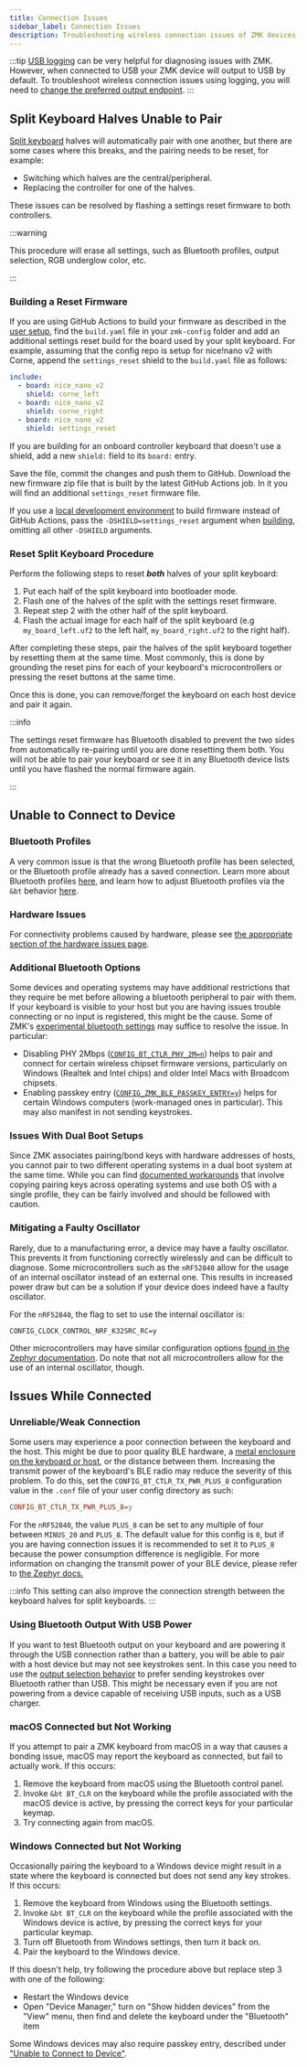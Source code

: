 ```yaml
---
title: Connection Issues
sidebar_label: Connection Issues
description: Troubleshooting wireless connection issues of ZMK devices.
---
```


:::tip
[USB logging](../development/usb-logging.mdx) can be very helpful for diagnosing issues with ZMK. However, when connected to USB your ZMK device will output to USB by default. To troubleshoot wireless connection issues using logging, you will need to [change the preferred output endpoint](../keymaps/behaviors/outputs.md).
:::

## Split Keyboard Halves Unable to Pair

[Split keyboard](../features/split-keyboards.md) halves will automatically pair with one another, but there are some cases where this breaks, and the pairing needs to be reset, for example:

- Switching which halves are the central/peripheral.
- Replacing the controller for one of the halves.

These issues can be resolved by flashing a settings reset firmware to both controllers.

:::warning

This procedure will erase all settings, such as Bluetooth profiles, output selection, RGB underglow color, etc.

:::

### Building a Reset Firmware

If you are using GitHub Actions to build your firmware as described in the [user setup](../user-setup.mdx), find the `build.yaml` file in your `zmk-config` folder and add an additional settings reset build for the board used by your split keyboard. For example, assuming that the config repo is setup for nice!nano v2 with Corne, append the `settings_reset` shield to the `build.yaml` file as follows:

```yml
include:
  - board: nice_nano_v2
    shield: corne_left
  - board: nice_nano_v2
    shield: corne_right
  - board: nice_nano_v2
    shield: settings_reset
```

If you are building for an onboard controller keyboard that doesn't use a shield, add a new `shield:` field to its `board:` entry.

Save the file, commit the changes and push them to GitHub. Download the new firmware zip file that is built by the latest GitHub Actions job. In it you will find an additional `settings_reset` firmware file.

If you use a [local development environment](../development/local-toolchain/setup/index.md) to build firmware instead of GitHub Actions, pass the `-DSHIELD=settings_reset` argument when [building](../development/local-toolchain/build-flash.mdx), omitting all other `-DSHIELD` arguments.

### Reset Split Keyboard Procedure

Perform the following steps to reset **_both_** halves of your split keyboard:

1. Put each half of the split keyboard into bootloader mode.
1. Flash one of the halves of the split with the settings reset firmware.
1. Repeat step 2 with the other half of the split keyboard.
1. Flash the actual image for each half of the split keyboard (e.g `my_board_left.uf2` to the left half, `my_board_right.uf2` to the right half).

After completing these steps, pair the halves of the split keyboard together by resetting them at the same time. Most commonly, this is done by grounding the reset pins for each of your keyboard's microcontrollers or pressing the reset buttons at the same time.

Once this is done, you can remove/forget the keyboard on each host device and pair it again.

:::info

The settings reset firmware has Bluetooth disabled to prevent the two sides from automatically re-pairing until you are done resetting them both. You will not be able to pair your keyboard or see it in any Bluetooth device lists until you have flashed the normal firmware again.

:::

## Unable to Connect to Device

### Bluetooth Profiles

A very common issue is that the wrong Bluetooth profile has been selected, or the Bluetooth profile already has a saved connection. Learn more about Bluetooth profiles [here](../features/bluetooth.md), and learn how to adjust Bluetooth profiles via the `&bt` behavior [here](../keymaps/behaviors/bluetooth.md).

### Hardware Issues

For connectivity problems caused by hardware, please see [the appropriate section of the hardware issues page](hardware-issues.mdx#hardware-related-wireless-connectivity-issues).

### Additional Bluetooth Options

Some devices and operating systems may have additional restrictions that they require be met before allowing a bluetooth peripheral to pair with them. If your keyboard is visible to your host but you are having issues trouble connecting or no input is registered, this might be the cause. Some of ZMK's [experimental bluetooth settings](../config/bluetooth.md) may suffice to resolve the issue. In particular:

- Disabling PHY 2Mbps ([`CONFIG_BT_CTLR_PHY_2M=n`](https://docs.zephyrproject.org/3.5.0/kconfig.html#CONFIG_BT_CTLR_PHY_2M)) helps to pair and connect for certain wireless chipset firmware versions, particularly on Windows (Realtek and Intel chips) and older Intel Macs with Broadcom chipsets.
- Enabling passkey entry ([`CONFIG_ZMK_BLE_PASSKEY_ENTRY=y`](../config/bluetooth.md)) helps for certain Windows computers (work-managed ones in particular). This may also manifest in not sending keystrokes.

### Issues With Dual Boot Setups

Since ZMK associates pairing/bond keys with hardware addresses of hosts, you cannot pair to two different operating systems in a dual boot system at the same time.
While you can find [documented workarounds](https://wiki.archlinux.org/title/bluetooth#Dual_boot_pairing) that involve copying pairing keys across operating systems and use both OS with a single profile, they can be fairly involved and should be followed with caution.

### Mitigating a Faulty Oscillator

Rarely, due to a manufacturing error, a device may have a faulty oscillator. This prevents it from functioning correctly wirelessly and can be difficult to diagnose. Some microcontrollers such as the `nRF52840` allow for the usage of an internal oscillator instead of an external one. This results in increased power draw but can be a solution if your device does indeed have a faulty oscillator.

For the `nRF52840`, the flag to set to use the internal oscillator is:

```
CONFIG_CLOCK_CONTROL_NRF_K32SRC_RC=y
```

Other microcontrollers may have similar configuration options [found in the Zephyr documentation](https://docs.zephyrproject.org/3.5.0/search.html?q=CONFIG_CLOCK_CONTROL&check_keywords=yes&area=default). Do note that not all microcontrollers allow for the use of an internal oscillator, though.

## Issues While Connected

### Unreliable/Weak Connection

Some users may experience a poor connection between the keyboard and the host. This might be due to poor quality BLE hardware, a [metal enclosure on the keyboard or host](hardware-issues.mdx#antenna), or the distance between them. Increasing the transmit power of the keyboard's BLE radio may reduce the severity of this problem. To do this, set the `CONFIG_BT_CTLR_TX_PWR_PLUS_8` configuration value in the `.conf` file of your user config directory as such:

```ini
CONFIG_BT_CTLR_TX_PWR_PLUS_8=y
```

For the `nRF52840`, the value `PLUS_8` can be set to any multiple of four between `MINUS_20` and `PLUS_8`. The default value for this config is `0`, but if you are having connection issues it is recommended to set it to `PLUS_8` because the power consumption difference is negligible. For more information on changing the transmit power of your BLE device, please refer to [the Zephyr docs.](https://docs.zephyrproject.org/3.5.0/kconfig.html#CONFIG_BT_CTLR_TX_PWR)

:::info
This setting can also improve the connection strength between the keyboard halves for split keyboards.
:::

### Using Bluetooth Output With USB Power

If you want to test Bluetooth output on your keyboard and are powering it through the USB connection rather than a battery, you will be able to pair with a host device but may not see keystrokes sent. In this case you need to use the [output selection behavior](../keymaps/behaviors/outputs.md) to prefer sending keystrokes over Bluetooth rather than USB. This might be necessary even if you are not powering from a device capable of receiving USB inputs, such as a USB charger.

### macOS Connected but Not Working

If you attempt to pair a ZMK keyboard from macOS in a way that causes a bonding issue, macOS may report the keyboard as connected, but fail to actually work. If this occurs:

1. Remove the keyboard from macOS using the Bluetooth control panel.
1. Invoke `&bt BT_CLR` on the keyboard while the profile associated with the macOS device is active, by pressing the correct keys for your particular keymap.
1. Try connecting again from macOS.

### Windows Connected but Not Working

Occasionally pairing the keyboard to a Windows device might result in a state where the keyboard is connected but does not send any key strokes.
If this occurs:

1. Remove the keyboard from Windows using the Bluetooth settings.
1. Invoke `&bt BT_CLR` on the keyboard while the profile associated with the Windows device is active, by pressing the correct keys for your particular keymap.
1. Turn off Bluetooth from Windows settings, then turn it back on.
1. Pair the keyboard to the Windows device.

If this doesn't help, try following the procedure above but replace step 3 with one of the following:

- Restart the Windows device
- Open "Device Manager," turn on "Show hidden devices" from the "View" menu, then find and delete the keyboard under the "Bluetooth" item

Some Windows devices may also require passkey entry, described under ["Unable to Connect to Device"](#unable-to-connect-to-device).
